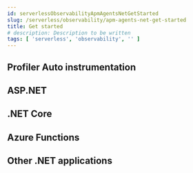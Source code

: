 ```yaml
---
id: serverlessObservabilityApmAgentsNetGetStarted
slug: /serverless/observability/apm-agents-net-get-started
title: Get started
# description: Description to be written
tags: [ 'serverless', 'observability', '' ]
---
```



<Setup />

## Profiler Auto instrumentation

<SetupAutoInstrumentation />

## ASP.NET

<SetupAspDotNet />

## .NET Core

<SetupDotnetNetCore />

## Azure Functions

<SetupAzureFunctions />

## Other .NET applications

<SetupGeneral />
